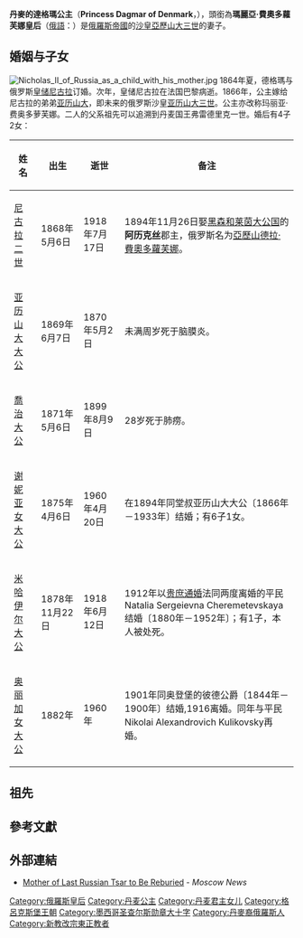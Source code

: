{{Otheruses|subject=[[克里斯蒂安九世|克里斯蒂安九世]]的女兒|other=[[弗雷德里克八世|弗雷德里克八世]]的女兒|丹麥的達格瑪 (1890-1961)}}
{{Infobox royalty|consort=yes
| name         = 瑪麗亞·費奧多蘿芙娜皇后<br>（丹麥的達格瑪公主）
| image        = Maria Feodorovna of Russia 1890.jpg
| image_size   = 250px
| caption      = 瑪麗亞·費奧多蘿芙娜皇后1890年
| succession   = 第3任（末任）[[俄羅斯帝國皇太后|俄羅斯帝國皇太后]]
| reign        = 1894年11月1日 - 1917年3月15日或16日<br>（{{age in years and days|1894|11|1|1917|3|15|age=no}}或135天）
| predecessor  = [[普魯士的夏洛特_(1798-1860)|亞歷山德拉·費奧多羅芙娜皇后1855-1860]]
| successor    = 二月革命爆發，俄羅斯帝國滅亡
| succession1  = 俄羅斯帝國皇后
| reign1=1881年3月13日 - 1894年11月1日 
| coronation1  = {{death date and age|1883|5|27|1847|11|26}}
| predecessor1 = [[黑森-達姆施塔特的瑪麗|黑森和萊茵的瑪麗]]
| successor1   = [[黑森-達姆施塔特的艾莉克絲|亞歷山德拉·費奧多羅芙娜皇后]]
| spouse       = [[亚历山大三世_(俄罗斯)|亞歷山大三世]]
| issue        = [[尼古拉二世_(俄罗斯)|尼古拉二世]]<br>[[亚历山大·亚历山德罗维奇_(亚历山大三世之子)|亞歷山大·亞歷山德羅维奇大公]]<br>[[格奧爾基·亞歷山德羅維奇大公|格奧爾基·亞歷山德羅維奇大公]]<br>[[謝妮亞·亞歷山德羅芙娜女大公|謝妮亞·亞歷山德羅芙娜女大公]]<br>[[米哈伊尔·亚历山德罗维奇_(亚历山大三世之子)|米哈伊爾·亞歷山德羅维奇大公]]<br>[[奧麗加·亞歷山德羅夫娜|奧爾加·亞歷山德羅女芙娜大公]]
| house        = [[格呂克斯堡王朝|格呂克斯堡王朝]] 
| father       = [[克里斯蒂安九世|克里斯蒂安九世]]
| mother       = [[露易絲_(黑森-卡塞爾)|黑森-卡塞爾的露易絲]]
| full name    = Marie Sophie Frederikke Dagmar
| birth_date   = {{birth date|1847|11|26|mf=y}}
| birth_place  = {{DEN}}[[哥本哈根|哥本哈根]][[黄宫_(哥本哈根)|黄宫]]
| death_date   = {{death date and age|1928|10|13|1847|11|26|mf=y}}
| death_place  = {{DEN}}[[Hvidøre|Hvidøre]]（靠近[[哥本哈根|哥本哈根]]）
| burial_place = {{RUS}}[[彼得保罗主教座堂|彼得保罗主教座堂]]
}}

'''丹麥的達格瑪公主'''（'''Princess Dagmar of Denmark'''，{{bd|1847年|11月26日|1928年|10月13日|catIdx=D}}），頭銜為'''瑪麗亞·費奧多蘿芙娜皇后'''（[[俄語|俄語]]：{{lang|ru|'''Mapия Фёдopoвна Романова'''}}）是[[俄羅斯帝國|俄羅斯帝國]]的[[沙皇|沙皇]][[亚历山大三世_(俄罗斯)|亞歷山大三世]]的妻子。

==婚姻与子女==
[[File:Nicholas_II_of_Russia_as_a_child_with_his_mother.jpg|thumb]]
1864年夏，德格瑪与俄罗斯[[尼古拉·亞歷山德羅維奇|皇储尼古拉]]订婚。次年，皇储尼古拉在法国巴黎病逝。1866年，公主嫁给尼古拉的弟弟[[亚历山大三世_(俄国)|亚历山大]]，即未来的俄罗斯沙皇[[亚历山大三世_(俄罗斯)|亚历山大三世]]。公主亦改称玛丽亚·费奥多萝芙娜。二人的父系祖先可以追溯到丹麦国王弗雷德里克一世。婚后有4子2女：
{| border=1 style="border-collapse: collapse;"
|- bgcolor=cccccc
! 姓名
! 出生
! 逝世
! 备注
|-
| [[尼古拉二世_(俄罗斯)|尼古拉二世]]
| 1868年5月6日
| 1918年7月17日
| 1894年11月26日娶[[黑森和莱茵大公国|黑森和莱茵大公国]]的'''阿历克丝'''郡主，俄罗斯名为[[黑森-達姆施塔特的艾莉克絲|亞歷山德拉·費奧多蘿芙娜]]。
|-
| [[亚历山大·亚历山德罗维奇_(亚历山大三世之子)|亚历山大大公]]
| 1869年6月7日
| 1870年5月2日
| 未满周岁死于脑膜炎。
|-
| [[格奧爾基·亞歷山德羅維奇大公|喬治大公]]
| 1871年5月6日
| 1899年8月9日
| 28岁死于肺痨。
|-
| [[謝妮亞·亞歷山德羅芙娜女大公|谢妮亚女大公]]
| 1875年4月6日
| 1960年4月20日
| 在1894年同堂叔亚历山大大公〔1866年－1933年〕结婚；有6子1女。
|-
| [[米哈伊尔·亚历山德罗维奇_(亚历山大三世之子)|米哈伊尔大公]]
| 1878年11月22日
| 1918年6月12日
| 1912年以[[貴賤通婚|贵庶通婚]]法同两度离婚的平民Natalia Sergeievna Cheremetevskaya结婚〔1880年－1952年〕；有1子，本人被处死。
|-
| [[奧麗加·亞歷山德羅夫娜|奥丽加女大公]]
| 1882年
| 1960年
| 1901年同奥登堡的彼德公爵〔1844年－1900年〕结婚,1916离婚。同年与平民Nikolai Alexandrovich Kulikovsky再婚。
|}

==祖先==
{{Ahnentafel top|先祖}}<center>
{{ahnentafel-compact5
| style = font-size: 85%; 
|boxstyle_1=background-color: #ddf;
|boxstyle_2=background-color: #fdd;
|boxstyle_3=background-color: #ffc;
|boxstyle_4=background-color: #dfd;
|boxstyle_5=background-color: #9fe;
|1='''俄国皇后玛丽亚·费奥多罗芙娜'''
|2='''父：'''[[丹麦君主列表|丹麦国王]][[克里斯蒂安九世|克里斯蒂安九世]]
|3='''母：'''丹麦王后[[露易絲_(黑森-卡塞爾)|露易丝]]
|4='''祖父：'''什勒斯維希-霍爾斯坦-索恩德堡-格呂克斯堡公爵[[腓特烈·威廉_(石勒苏益格-荷尔斯泰因-森讷堡-格吕克斯堡公爵)|腓特烈·威廉]]
|5='''祖母：'''公爵夫人[[路易絲·卡羅琳_(黑森-卡塞爾)|路易丝·卡罗琳]]
|6='''外祖父：'''黑森-卡塞尔的{{le|威廉王子 (黑森-卡塞尔)|Prince William of Hesse-Kassel|威廉王子}}
|7='''外祖母：'''丹麦的[[夏洛特公主_(丹麥)|夏洛特公主]]
|8='''曾祖父：'''什勒斯維希-霍爾斯坦-索恩德堡-貝克公爵{{le|腓特烈·卡尔·路德维希 (石勒苏益格-荷尔斯泰因-索恩德堡-贝克公爵)|Friedrich Karl Ludwig, Duke of Schleswig-Holstein-Sonderburg-Beck|腓特烈·卡尔·路德维希}}
|9='''曾祖母：'''施利本的{{le|弗蕾德里克女伯爵 (施利本)|Countess Friederike of Schlieben|弗蕾德里克女伯爵}}
|10= '''外曾祖父：'''黑森-卡塞尔的[[卡爾王子_(黑森-卡塞尔)|卡爾王子]]
|11='''外曾祖母：'''丹麦与挪威公主[[丹麥的路易絲_(1750-1831)|路易丝]]
|12='''外曾祖父：'''黑森-卡塞尔的{{le|腓特烈王子 (黑森-卡塞尔)|Prince Frederick of Hesse-Kassel|腓特烈王子}}
|13='''外曾祖母：'''拿骚-乌辛根的{{le|卡罗琳公主 (拿骚-乌辛根)|Princess Caroline of Nassau-Usingen|卡罗琳公主}}
|14='''外曾祖父：'''丹麦王储[[丹麥的弗雷德里克_(1753-1805)|弗雷德里克]]
|15='''外曾祖母：'''梅克伦堡-施威林的{{le|索菲亚·弗蕾德里卡女公爵 (梅克伦堡-什未林)|Duchess Sophia Frederica of Mecklenburg-Schwerin|索菲亚·弗蕾德里卡女公爵}}
|16='''高祖父：'''什勒斯維希-霍爾斯坦-索恩德堡-貝克公爵世子{{le|卡尔·安东·奥古斯特 (石勒苏益格-荷尔斯泰因-索恩德堡-贝克公爵世子)|Prince Karl Anton August of Schleswig-Holstein-Sonderburg-Beck|卡尔·安东·奥古斯特}}
|17='''高祖母：'''[[多纳|多纳]]-[[卢斯特瑙|卢斯特瑙]]{{le|夏洛特女伯爵 (多纳-卢斯特瑙)|Countess Charlotte of Dohna-Leistenau|夏洛特女伯爵}}
|18='''外高祖父：'''施利本{{le|卡尔·利奥波德伯爵 (施利本)|Count Karl Leopold von Schlieben|卡尔·利奥波德伯爵}}
|19='''外高祖母：'''伯爵夫人勒恩多夫的玛丽亚·埃莉诺
|20='''外高祖父：'''黑森-卡塞尔伯爵[[腓特烈二世_(黑森-卡塞爾)|腓特烈二世]]
|21='''外高祖母：'''伯爵夫人[[大不列顛的瑪麗公主|瑪麗]]
|22='''外高祖父：'''[[丹麥-挪威|丹麦及挪威]]国王[[弗雷德里克五世|弗雷德里克五世]]
|23='''外高祖母：'''丹麦及挪威王后[[大不列顛的路易絲|路易丝]]
|24='''外高祖父：'''黑森-卡塞尔伯爵腓特烈二世（同上）
|25='''外高祖母：'''伯爵夫人瑪麗（同上）
|26='''外高祖父：'''拿骚-乌辛根親王{{le|卡爾·威廉 (拿骚-乌辛根)|Charles William, Prince of Nassau-Usingen|卡爾·威廉}}
|27='''外高祖母：'''大公夫人{{le|卡罗琳·费利西塔斯女伯爵 (莱宁根-达格斯堡)|Countess Caroline Felizitas of Leiningen-Dagsburg|卡罗琳·费利西塔斯}}
|28='''外高祖父：'''丹麦及挪威国王弗雷德里克五世（同上）
|29='''外高祖母：'''丹麦及挪威王后{{le|朱莉安娜·玛丽亚 (不伦瑞克-沃尔芬比特尔)|Juliana Maria of Brunswick-Wolfenbüttel|朱莉安娜·玛丽亚}}
|30='''外高祖父：'''梅克伦堡-施威林的{{le|路德維希公爵 (梅克伦堡-什未林)|Duke Louis of Mecklenburg-Schwerin|路德維希公爵}}
|31='''外高祖母：'''[[萨克森-科堡-萨尔费尔德|萨克森-科堡-萨尔费尔德]]{{le|夏洛特·苏菲郡主 (萨克森-科堡-萨尔费尔德)|Princess Charlotte Sophie of Saxe-Coburg-Saalfeld|夏洛特·苏菲郡主}}
}}</center>
{{ahnentafel bottom}}

==參考文獻==
{{reflist}}

==外部連結==
* [https://web.archive.org/web/20080115070708/http://english.mn.ru/english/issue.php?2006-14-14 Mother of Last Russian Tsar to Be Reburied] - ''Moscow News''

{{Authority control}}
{{DEFAULTSORT: Maria Feodorovna}}
[[Category:俄羅斯皇后|Category:俄羅斯皇后]]
[[Category:丹麦公主|Category:丹麦公主]]
[[Category:丹麦君主女儿|Category:丹麦君主女儿]]
[[Category:格呂克斯堡王朝|Category:格呂克斯堡王朝]]
[[Category:墨西哥圣查尔斯勋章大十字|Category:墨西哥圣查尔斯勋章大十字]]
[[Category:丹麥裔俄羅斯人|Category:丹麥裔俄羅斯人]]
[[Category:新教改宗東正教者|Category:新教改宗東正教者]]